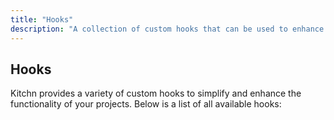 ```yaml
---
title: "Hooks"
description: "A collection of custom hooks that can be used to enhance the functionality of your website or web application."
---
```



## Hooks

Kitchn provides a variety of custom hooks to simplify and enhance the functionality of your projects. Below is a list of all available hooks:

<Cards>
  <Card title="useBreakpoint" href="/docs/hooks/use-breakpoint" />
  <Card title="useCheckbox" href="/docs/hooks/use-checkbox" />
  <Card title="useClickAnyWhere" href="/docs/hooks/use-clickanywhere" />
</Cards>